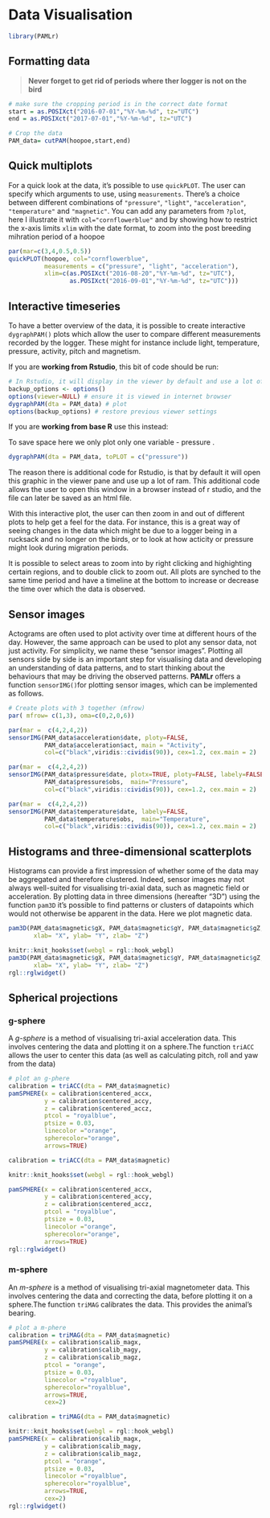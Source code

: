 # Data Visualisation {#dataviz}

```r
library(PAMLr)
```

## Formatting data

> **Never forget to get rid of periods where ther logger is not on the bird**

```r
# make sure the cropping period is in the correct date format
start = as.POSIXct("2016-07-01","%Y-%m-%d", tz="UTC")
end = as.POSIXct("2017-07-01","%Y-%m-%d", tz="UTC")

# Crop the data
PAM_data= cutPAM(hoopoe,start,end)
```


## Quick multiplots

For a quick look at the data, it's possible to use `quickPLOT`. The user can specify which arguments to use, using `measurements`. There's a choice between different combinations of `"pressure"`, `"light"`, `"acceleration"`, `"temperature"` and `"magnetic"`. You can add any parameters from `?plot`, here I illustrate it with `col="cornflowerblue"` and by showing how to  restrict the x-axis limits `xlim` with the date format, to zoom into the post breeding mihration period of a hoopoe

```r
par(mar=c(3,4,0.5,0.5))
quickPLOT(hoopoe, col="cornflowerblue",
          measurements = c("pressure", "light", "acceleration"),
          xlim=c(as.POSIXct("2016-08-20","%Y-%m-%d", tz="UTC"),
                 as.POSIXct("2016-09-01","%Y-%m-%d", tz="UTC")))
```

## Interactive timeseries

To have a better overview of the data, it is possible to create interactive `dygraphPAM()` plots which allow the user to compare different measurements recorded by the logger. These might for instance include light, temperature, pressure, activity, pitch and magnetism. 

If you are **working from Rstudio**, this bit of code should be run:

```r
# In Rstudio, it will display in the viewer by default and use a lot of ram, and is better in html
backup_options <- options() 
options(viewer=NULL) # ensure it is viewed in internet browser
dygraphPAM(dta = PAM_data) # plot
options(backup_options) # restore previous viewer settings
```

If you are **working from base R** use this instead:

To save space here we only plot only one variable - pressure .

```r
dygraphPAM(dta = PAM_data, toPLOT = c("pressure")) 
```

The reason there is additional code for Rstudio, is that by default it will open this graphic in the viewer pane and use up a lot of ram. This  additional code allows the user to open this window in a browser instead of r studio, and the file can later be saved as an html file.

With this interactive plot, the user can then zoom in and out of different plots to help get a feel for the data. For instance, this is a great way of seeing changes in the data which might be due to a logger being in a rucksack and no longer on the birds, or to look at how acticity or pressure might look during migration periods.

It is possible to select areas to zoom into by right clicking and highighting certain regions, and to double click to zoom out. All plots are synched to the same time period and have a timeline at the bottom to increase or decrease the time over which the data is observed.

## Sensor images

Actograms are often used to plot activity over time at different hours of the day. However, the same approach can be used to plot any sensor data, not just activity. For simplicity, we name these “sensor images”. Plotting all sensors side by side is an important step for visualising data and developing an understanding of data patterns, and to start thinking about the behaviours that may be driving the observed patterns. __PAMLr__ offers a function `sensorIMG()`for plotting sensor images, which can be implemented as follows.

```r
# Create plots with 3 together (mfrow)
par( mfrow= c(1,3), oma=c(0,2,0,6))

par(mar =  c(4,2,4,2))
sensorIMG(PAM_data$acceleration$date, ploty=FALSE,
          PAM_data$acceleration$act, main = "Activity",
          col=c("black",viridis::cividis(90)), cex=1.2, cex.main = 2)

par(mar =  c(4,2,4,2))
sensorIMG(PAM_data$pressure$date, plotx=TRUE, ploty=FALSE, labely=FALSE,
          PAM_data$pressure$obs,  main="Pressure",
          col=c("black",viridis::cividis(90)), cex=1.2, cex.main = 2)

par(mar =  c(4,2,4,2))
sensorIMG(PAM_data$temperature$date, labely=FALSE,
          PAM_data$temperature$obs,  main="Temperature",
          col=c("black",viridis::cividis(90)), cex=1.2, cex.main = 2)


```

## Histograms and three-dimensional scatterplots

Histograms can provide a first impression of whether some of the data may be aggregated and therefore clustered. Indeed, sensor images may not always well-suited for visualising tri-axial data, such as magnetic field or acceleration. By plotting data in three dimensions (hereafter “3D”) using the function `pam3D` it’s possible to find patterns or clusters of datapoints which would not otherwise be apparent in the data. Here we plot magnetic data. 

```r
pam3D(PAM_data$magnetic$gX, PAM_data$magnetic$gY, PAM_data$magnetic$gZ,
       xlab= "X", ylab= "Y", zlab= "Z")
```

```r
knitr::knit_hooks$set(webgl = rgl::hook_webgl)
pam3D(PAM_data$magnetic$gX, PAM_data$magnetic$gY, PAM_data$magnetic$gZ,
       xlab= "X", ylab= "Y", zlab= "Z")
rgl::rglwidget()
```

## Spherical projections

### g-sphere

A _g-sphere_ is a method of visualising tri-axial acceleration data. This involves centering the data and plotting it on a sphere.The function `triACC` allows the user to center this data (as well as calculating  pitch, roll and yaw from the data)

```r
# plot an g-phere
calibration = triACC(dta = PAM_data$magnetic)
pamSPHERE(x = calibration$centered_accx,
          y = calibration$centered_accy,
          z = calibration$centered_accz,
          ptcol = "royalblue",
          ptsize = 0.03,
          linecolor ="orange",
          spherecolor="orange",
          arrows=TRUE)
```
```r
calibration = triACC(dta = PAM_data$magnetic)
```

```r
knitr::knit_hooks$set(webgl = rgl::hook_webgl)

pamSPHERE(x = calibration$centered_accx,
          y = calibration$centered_accy,
          z = calibration$centered_accz,
          ptcol = "royalblue",
          ptsize = 0.03,
          linecolor ="orange",
          spherecolor="orange",
          arrows=TRUE)
rgl::rglwidget()
```


### m-sphere

An _m-sphere_ is a method of visualising tri-axial magnetometer data. This involves centering the data and correcting the data, before  plotting it on a sphere.The function `triMAG` calibrates the data. This provides the animal's bearing.

```r
# plot a m-phere
calibration = triMAG(dta = PAM_data$magnetic)
pamSPHERE(x = calibration$calib_magx,
          y = calibration$calib_magy,
          z = calibration$calib_magz,
          ptcol = "orange",
          ptsize = 0.03,
          linecolor ="royalblue",
          spherecolor="royalblue",
          arrows=TRUE,
          cex=2)
```
```r
calibration = triMAG(dta = PAM_data$magnetic)
```

```r
knitr::knit_hooks$set(webgl = rgl::hook_webgl)
pamSPHERE(x = calibration$calib_magx,
          y = calibration$calib_magy,
          z = calibration$calib_magz,
          ptcol = "orange",
          ptsize = 0.03,
          linecolor ="royalblue",
          spherecolor="royalblue",
          arrows=TRUE,
          cex=2)
rgl::rglwidget()
```
